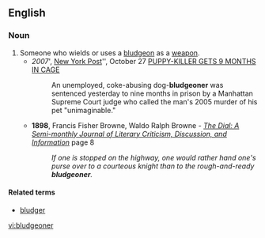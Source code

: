 ==English==

===Noun===
{{en-noun}}

# Someone who wields or uses a [[bludgeon]] as a [[weapon]].
#*''2007''', [[w:New York Post|New York Post]]'', October 27 [http://www.nypost.com/seven/10272007/news/regionalnews/puppy_killer_gets_9_months_in_.htm PUPPY-KILLER GETS 9 MONTHS IN CAGE]
#*: An unemployed, coke-abusing dog-'''bludgeoner''' was sentenced yesterday to nine months in prison by a Manhattan Supreme Court judge who called the man's 2005 murder of his pet "unimaginable."
#*'''1898''', Francis Fisher Browne, Waldo Ralph Browne - ''[http://books.google.com/books?id=Pr8JAAAAMAAJ&q=bludgeoner&dq=bludgeoner&lr=&pgis=1 The Dial: A Semi-monthly Journal of Literary Criticism, Discussion, and Information]'' page 8
#*:''If one is stopped on the highway, one would rather hand one's purse over to a courteous knight than to the rough-and-ready '''bludgeoner'''.'' 

====Related terms====
*[[bludger]]

[[vi:bludgeoner]]